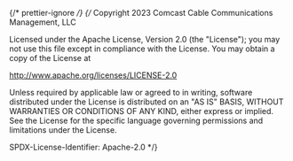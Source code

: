 ﻿{/* prettier-ignore */}
{/*
Copyright 2023 Comcast Cable Communications Management, LLC

Licensed under the Apache License, Version 2.0 (the "License");
you may not use this file except in compliance with the License.
You may obtain a copy of the License at

http://www.apache.org/licenses/LICENSE-2.0

Unless required by applicable law or agreed to in writing, software
distributed under the License is distributed on an "AS IS" BASIS,
WITHOUT WARRANTIES OR CONDITIONS OF ANY KIND, either express or implied.
See the License for the specific language governing permissions and
limitations under the License.

SPDX-License-Identifier: Apache-2.0
\*/}


<Meta of={KeyStories} />

<Title />

An extension of the Button component that represents an individual key on a keyboard

## Source

https://github.com/rdkcentral/Lightning-UI-Components/blob/develop/packages/@lightningjs/ui-components/src/components/Key/Key.js

## Usage

The Key component takes in a title or icon which can be automatically pushed to the Keyboard component's input field.

```js
import { Key } from '@lightningjs/ui-components';

class Basic extends lng.Component {
  static _template() {
    return {
      Key: {
        type: Key
      }
    };
  }
}
```

### Sizing

There are two options for setting the width of a `Key`: dynamically based of the `baseWidth` and `sizes` style properties, or setting a fixed width manually.

For dynamic sizing, the width of the smallest `Key` is defined as the `baseWidth` style property. Then, by setting the `size` property, the `Key` width will increase by multiples of that `baseWdith` (plus the spacing between `Key` components on a `Keyboard`, defined by the `keySpacing` property).

For fixed sizing, set the `fixed` property to `true` and define the `w` property.

## API

### Properties

| name       | type     | required | default   | description                                                                                                                                                                                                           |
| ---------- | -------- | -------- | --------- | --------------------------------------------------------------------------------------------------------------------------------------------------------------------------------------------------------------------- |
| fixed      | boolean  | false    | false     | when true, `w` overrides dynamically calclulated width                                                                                                                                                                |
| icon       | string   | false    | null      | url for icon                                                                                                                                                                                                          |
| onEnter    | function | false    | undefined | if defined, will be invoked when enter is pressed while focused on the `Key` component. When defined, the `$onSoftKey` and `$toggleKeyboard` events will not be emitted from the key (see Events section below)       |
| size       | string   | false    | sm        | width of the Key                                                                                                                                                                                                      |
| toggle     | boolean  | false    | undefined | If true, pressing the key will trigger the $toggleKeyboard event. If false, the key will trigger the $onSoftKey event                                                                                                 |
| keySpacing | number   | false    | 0         | The horizontal spacing between each key in a [Keyboard](?path=/docs/components-keyboard--docs). This value is factored into the width of the key so that it aligns with with the borders of other keys in a Keyboard. |

### Style Properties

| name       | type             | description                                                                                                              |
| ---------- | ---------------- | ------------------------------------------------------------------------------------------------------------------------ |
| baseWidth  | number           | The base width of a key. This value will be multiplied based on the `size` property of the key                           |
| iconWidth  | number           | width set to all icons                                                                                                   |
| iconHeight | number           | height set to all icons                                                                                                  |
| minWidth   | number           | used as a fallback width if no width is passed into the component and `fixed` is false                                   |
| paddingX   | number           | space between the button horizontal edge and the content                                                                 |
| sizes      | object           | used to determine the width of key, contains the properties `sm`, `md`, `lg`, `xl`. See Sizing section for more details. |
| textStyle  | string \| object | text style to apply to the title                                                                                         |

### Events

#### `$onSoftKey({ key: string, toggle: boolean })`

Fired when the enter key is pressed while focused on a `Key` component. An event will be emitted
via Lightning's `fireAncestors` with an object of the `Key`'s `title` and `toggle` property values.
If a funciton is passed to the `Key`'s `onEnter` property, that function will be invoked and the
`$onSoftKey` event will not be emitted.

#### `$toggleKeyboard({ key: string, toggle: boolean })`

Fired when the enter key is pressed while focused on a `Key` component with its `toggle` property
set to `true`. If a funciton is passed to the `Key`'s `onEnter` property, that function will be invoked and the
`$toggleKeyboard` event will not be emitted.
